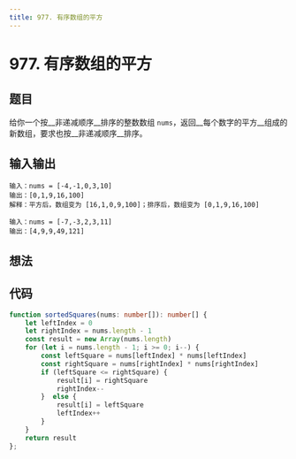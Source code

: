 ```yaml
---
title: 977. 有序数组的平方
---
```



# 977. 有序数组的平方

## 题目

<BrowserWindow url='https://leetcode-cn.com/problems/squares-of-a-sorted-array/submissions/'>

  给你一个按__非递减顺序__排序的整数数组 `nums`，返回__每个数字的平方__组成的新数组，要求也按__非递减顺序__排序。

</BrowserWindow>

## 输入输出

<Tabs groupId="solutions">
  <TabItem value="example1" label="示例1">

    输入：nums = [-4,-1,0,3,10]
    输出：[0,1,9,16,100]
    解释：平方后，数组变为 [16,1,0,9,100]；排序后，数组变为 [0,1,9,16,100]

  </TabItem>
  <TabItem value="example2" label="示例2">

    输入：nums = [-7,-3,2,3,11]
    输出：[4,9,9,49,121]

  </TabItem>
</Tabs>

## 想法



## 代码

<Tabs groupId="solutions">
  <TabItem value="ts" label="TypeScript">

```ts
function sortedSquares(nums: number[]): number[] {
    let leftIndex = 0
    let rightIndex = nums.length - 1
    const result = new Array(nums.length)
    for (let i = nums.length - 1; i >= 0; i--) {
        const leftSquare = nums[leftIndex] * nums[leftIndex]
        const rightSquare = nums[rightIndex] * nums[rightIndex]
        if (leftSquare <= rightSquare) {
            result[i] = rightSquare
            rightIndex--
        }  else {
            result[i] = leftSquare
            leftIndex++
        }
    }
    return result
};
```

  </TabItem>

</Tabs>